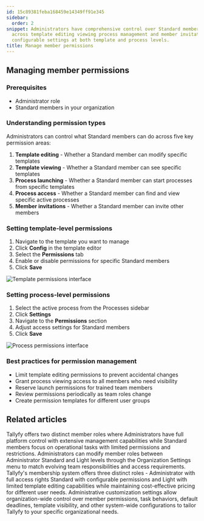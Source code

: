 ```yaml
---
id: 15c89381feba168459e14349ff91e345
sidebar:
  order: 2
snippet: Administrators have comprehensive control over Standard members' permissions
  across template editing viewing process management and member invitations through
  configurable settings at both template and process levels.
title: Manage member permissions
---
```


## Managing member permissions

### Prerequisites
- Administrator role
- Standard members in your organization

### Understanding permission types

Administrators can control what Standard members can do across five key permission areas:

1. **Template editing** - Whether a Standard member can modify specific templates
2. **Template viewing** - Whether a Standard member can see specific templates
3. **Process launching** - Whether a Standard member can start processes from specific templates
4. **Process access** - Whether a Standard member can find and view specific active processes
5. **Member invitations** - Whether a Standard member can invite other members

### Setting template-level permissions

1. Navigate to the template you want to manage
2. Click **Config** in the template editor
3. Select the **Permissions** tab
4. Enable or disable permissions for specific Standard members
5. Click **Save**

![Template permissions interface](https://screenshots.tallyfy.com/tallyfy%2Fpro%2Fdesktop-light-on-templatesettings-click-permissions.png)

### Setting process-level permissions

1. Select the active process from the Processes sidebar
2. Click **Settings**
3. Navigate to the **Permissions** section
4. Adjust access settings for Standard members
5. Click **Save**

![Process permissions interface](https://screenshots.tallyfy.com/tallyfy%2Fpro%2Fdesktop-light-from-ongoingtask-click-permissions.png)

### Best practices for permission management

- Limit template editing permissions to prevent accidental changes
- Grant process viewing access to all members who need visibility
- Reserve launch permissions for trained team members
- Review permissions periodically as team roles change
- Create permission templates for different user groups


## Related articles
<CardGrid>
<LinkTitleCard header="<b>Members > Standard and Admin members</b>" href="/products/pro/documenting/members/standard-admin-members/" > Tallyfy offers two distinct member roles where Administrators have full platform control with extensive management capabilities while Standard members focus on operational tasks with limited permissions and restrictions. </LinkTitleCard>
<LinkTitleCard header="<b>Members > Change the role of a member</b>" href="/products/pro/documenting/members/how-can-i-change-a-members-role-in-tallyfy/" > Administrators can modify member roles between Administrator Standard and Light levels through the Organization Settings menu to match evolving team responsibilities and access requirements. </LinkTitleCard>
<LinkTitleCard header="<b>Documenting > Members</b>" href="/products/pro/documenting/members/" > Tallyfy's membership system offers three distinct roles - Administrator with full access rights Standard with configurable permissions and Light with limited template editing capabilities while maintaining cost-effective pricing for different user needs. </LinkTitleCard>
<LinkTitleCard header="<b>Org Settings > Organization customization settings</b>" href="/products/pro/settings/org-settings/organization-customization-settings/" > Administrative customization settings allow organization-wide control over member permissions, task behaviors, default deadlines, template visibility, and other system-wide configurations to tailor Tallyfy to your specific organizational needs. </LinkTitleCard>
</CardGrid>